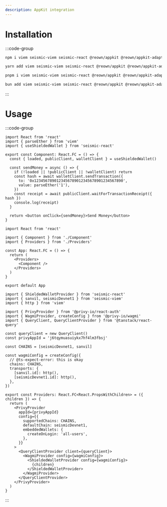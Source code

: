 ```yaml
---
description: AppKit integration
---
```


# Installation

:::code-group

```bash [npm]
npm i viem seismic-viem seismic-react @reown/appkit @reown/appkit-adapter-wagmi wagmi viem @tanstack/react-query
```

```bash [yarn]
yarn add viem seismic-viem seismic-react @reown/appkit @reown/appkit-adapter-wagmi wagmi viem @tanstack/react-query
```

```bash [pnpm]
pnpm i viem seismic-viem seismic-react @reown/appkit @reown/appkit-adapter-wagmi wagmi viem @tanstack/react-query
```

```bash [bun]
bun add viem seismic-viem seismic-react @reown/appkit @reown/appkit-adapter-wagmi wagmi viem @tanstack/react-query
```

:::

# Usage

:::code-group

```tsx [Component.tsx]
import React from 'react'
import { parseEther } from 'viem'
import { useShieldedWallet } from 'seismic-react'

export const Component: React.FC = () => {
  const { loaded, publicClient, walletClient } = useShieldedWallet()

  const sendMoney = async () => {
    if (!loaded || !publicClient || !walletClient) return
    const hash = await walletClient.sendTransaction({
      to: '0x1234567890123456789012345678901234567890',
      value: parseEther('1'),
    })
    const receipt = await publicClient.waitForTransactionReceipt({ hash })
    console.log(receipt)
  }

  return <button onClick={sendMoney}>Send Money</button>
}
```

```tsx [App.tsx]
import React from 'react'

import { Component } from './Component'
import { Providers } from './Providers'

const App: React.FC = () => {
  return (
    <Providers>
      <Component />
    </Providers>
  )
}

export default App
```

```tsx [Providers.tsx]
import { ShieldedWalletProvider } from 'seismic-react'
import { sanvil, seismicDevnet1 } from 'seismic-viem'
import { http } from 'viem'

import { PrivyProvider } from '@privy-io/react-auth'
import { WagmiProvider, createConfig } from '@privy-io/wagmi'
import { QueryClient, QueryClientProvider } from '@tanstack/react-query'

const queryClient = new QueryClient()
const privyAppId = 'j6tqymuasuiykx7hf4lm3fbsj'

const CHAINS = [seismicDevnet1, sanvil]

const wagmiConfig = createConfig({
  // @ts-expect-error: this is okay
  chains: CHAINS,
  transports: {
    [sanvil.id]: http(),
    [seismicDevnet1.id]: http(),
  },
})

export const Providers: React.FC<React.PropsWithChildren> = ({ children }) => {
  return (
    <PrivyProvider
      appId={privyAppId}
      config={{
        supportedChains: CHAINS,
        defaultChain: seismicDevnet1,
        embeddedWallets: {
          createOnLogin: 'all-users',
        },
      }}
    >
      <QueryClientProvider client={queryClient}>
        <WagmiProvider config={wagmiConfig}>
          <ShieldedWalletProvider config={wagmiConfig}>
            {children}
          </ShieldedWalletProvider>
        </WagmiProvider>
      </QueryClientProvider>
    </PrivyProvider>
  )
}
```

:::

